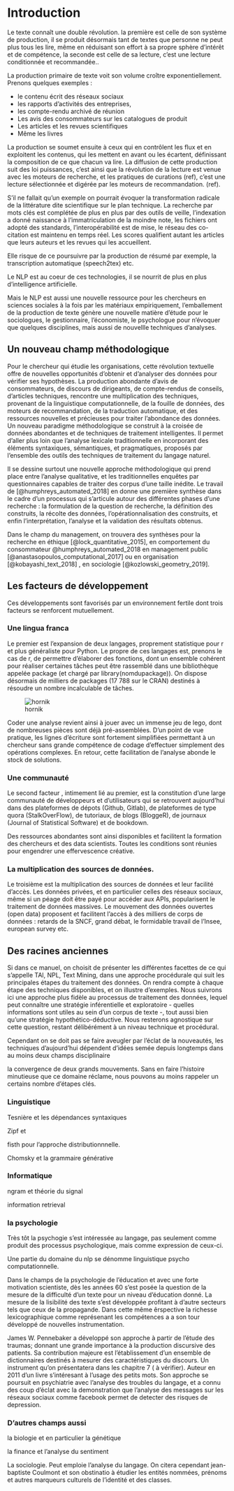 # Introduction {#intro}


Le texte connaît une double révolution. la première est celle de son système de production, il se produit désormais tant de textes que personne ne peut plus tous les lire, même en réduisant son effort à sa propre sphère d’intérêt et de compétence, la seconde est celle de sa lecture, c'est une lecture conditionnée et recommandée.. 

La production primaire de texte voit son volume croître exponentiellement. Prenons quelques exemples :

 * le contenu écrit des réseaux sociaux
 * les rapports d'activités des entreprises,
 * les compte-rendu archivé de réunion
 * Les avis des consommateurs sur les catalogues de produit
 * Les articles et les revues scientifiques
 * Même les livres


La production se soumet ensuite à ceux qui en contrôlent les flux et en exploitent les contenus, qui les mettent en avant ou les écartent, définissant la composition de ce que chacun va lire. La diffusion de cette production suit des loi puissances, c'est ainsi que la révolution de la lecture est venue avec les moteurs de recherche, et les pratiques de curations (ref), c’est une lecture sélectionnée et digérée par les moteurs de recommandation. (ref). 

S’il ne fallait qu’un exemple on pourrait évoquer la transformation radicale de la littérature dite scientifique sur le plan technique. La recherche par mots clés est complétée de plus en plus par des outils de veille, l’indexation a donné naissance à l’immatriculation de la moindre note, les fichiers ont adopté des standards, l’interopérabilité est de mise, le réseau des co-citation est maintenu en temps réel. Les scores qualifient autant les articles que leurs auteurs et les revues qui les accueillent. 

Elle risque de ce poursuivre par la production de résumé par exemple, la transcription automatique (speech2tex) etc.

Le NLP est au coeur de ces technologies, il se nourrit de plus en plus d'intelligence artificielle. 

Mais le NLP est aussi une nouvelle ressource pour les chercheurs en sciences sociales à la fois par les matériaux empiriquement, l'emballement de la production de texte génère une nouvelle matière d'étude pour le sociologues, le gestionnaire, l'économiste, le psychologue pour n'évoquer que quelques disciplines, mais aussi de nouvellle techniques d'analyses. 


## Un nouveau champ méthodologique

Pour le chercheur qui étudie les organisations, cette révolution textuelle offre de nouvelles opportunités d’obtenir et d’analyser des données pour vérifier ses hypothèses. La production abondante d’avis de consommateurs, de discours de dirigeants, de compte-rendus de conseils, d’articles techniques, rencontre une multiplication des techniques, provenant de la linguistique computationnelle, de la fouille de données, des moteurs de recommandation, de la traduction automatique, et des ressources nouvelles et précieuses pour traiter l’abondance des données. Un nouveau paradigme méthodologique se construit à la croisée de données abondantes et de techniques de traitement intelligentes. Il permet d’aller plus loin que l’analyse lexicale traditionnelle en incorporant des éléments syntaxiques, sémantiques, et pragmatiques, proposés par l’ensemble des outils des techniques de traitement du langage naturel.

Il se dessine surtout une nouvelle approche méthodologique qui prend place entre l’analyse qualitative, et les traditionnelles enquêtes par questionnaires capables de traiter des corpus d’une taille inédite. Le travail de [@humphreys_automated_2018] en donne une première synthèse dans le cadre d’un processus qui s’articule autour des différentes phases d’une recherche : la formulation de la question de recherche, la définition des construits, la récolte des données, l’opérationnalisation des construits, et enfin l'interprétation, l’analyse et la validation des résultats obtenus. 

Dans le champ du management, on trouvera des synthèses pour la recherche en éthique [@lock_quantitative_2015], en comportement du consommateur @humphreys_automated_2018  en management public [@anastasopoulos_computational_2017] ou en organisation [@kobayashi_text_2018] , en sociologie [@kozlowski_geometry_2019].

## Les facteurs de développement

Ces développements sont favorisés par un environnement fertile dont trois facteurs se renforcent mutuellement.

### Une lingua franca

Le premier est l’expansion de deux langages, proprement statistique pour r et plus généraliste pour Python. Le propre de ces langages est, prenons le cas de r, de permettre d’élaborer des fonctions, dont un ensemble cohérent pour réaliser certaines tâches peut être rassemblé dans une bibliothèque appelée package (et chargé par library(nomdupackage)). On dispose désormais de milliers de packages (17 788 sur le CRAN) destinés à résoudre un nombre incalculable de tâches. 

![hornik](number_CRAN_packages.png)

Coder une analyse revient ainsi à jouer avec un immense jeu de lego, dont de nombreuses pièces sont déjà pré-assemblées. D’un point de vue pratique, les lignes d’écriture sont fortement simplifiées permettant à un chercheur sans grande compétence de codage d’effectuer simplement des opérations complexes.  En retour, cette facilitation de l'analyse abonde le stock de solutions.

### Une communauté

Le second facteur , intimement lié au premier, est la constitution d’une large communauté de développeurs et d’utilisateurs qui se retrouvent aujourd’hui dans des plateformes de dépots (Github, Gitlab), de plateformes de type quora (StalkOverFlow), de tutoriaux, de blogs (BloggeR), de journaux (Journal of Statistical Software) et de bookdown.

Des ressources abondantes sont ainsi disponibles et facilitent la formation des chercheurs et des data scientists. Toutes les conditions sont réunies pour  engendrer une effervescence créative. 

### La multiplication des sources de données.

Le troisième est la multiplication des sources de données et leur facilité d’accès. Les données privées, et en particulier celles des réseaux sociaux,  même si un péage doit être payé pour accéder aux APIs, popularisent le traitement de données massives. Le mouvement des données ouvertes (open data) proposent et facilitent l’accès à des milliers de corps de données : retards de la SNCF, grand débat, le formidable travail de l’Insee, european survey etc.
 
 
## Des racines anciennes

Si dans ce manuel, on choisit de présenter les différentes facettes de ce qui s'appelle TAl, NPL, Text Mining,  dans une approche procédurale qui suit les principales étapes du traitement des données. On rendra compte à chaque étape des techniques disponibles, et on illustre d’exemples. Nous suivrons ici une approche plus fidèle au processus de traitement des données, lequel peut connaître une stratégie inférentielle et exploratoire - quelles informations sont utiles au sein d’un corpus de texte -, tout aussi bien qu’une stratégie hypothético-déductive. Nous resterons agnostique sur cette question, restant délibérément à un niveau technique et procédural.

Cependant on se doit pas se faire aveugler par l'éclat de la nouveautés, les techniques d'aujourd'hui dépendent d'idées semée depuis longtemps dans au moins deux champs disciplinaire


la convergence de deux grands mouvements. Sans en faire l'histoire minutieuse que ce domaine réclame, nous pouvons au moins rappeler un certains nombre d'étapes clés.

### Linguistique

Tesnière et les dépendances syntaxiques

Zipf et 

fisth pour l'approche distributionnnelle. 

Chomsky et la grammaire générative


### Informatique


ngram et théorie du signal



information retrieval

### la psychologie

Très tôt la psychogie s'est intéressée au langage, pas seulement comme produit des processus psychologique, mais comme expression de ceux-ci. 

Une partie du domaine du nlp se dénomme linguistique psycho computationnelle. 


Dans le champs de la psychologie de l'éducation et avec une forte motivation scientiste, dès les années 60 s'est posée la question de la mesure de la difficulté d'un texte pour un niveau d'éducation donné. La mesure de la lisibilité des texte s'est développée profitant à d'autre secteurs tels que ceux de la propagande. Dans cette même êrspective la richesse lexicographique comme représenant les compétences a a son tour développé de nouvelles instrumentation. 

James W. Pennebaker a développé son approche à partir de l'étude des traumas; donnant une grande importance à la production discursive des patients. Sa contribution majeure est l'établissement d'un ensemble de dictionnaires destinés à mesurer des caractéristiques du discours. Un instrument qu'on présentatera dans les chapitre 7 ( à vérifier). Auteur en 2011 d'un livre s'intéresant à l'usage des petits mots.  Son approche se poursuit en psychiatrie avec l'analyse des troubles du langage, et a connu des coup d'éclat avec la demonstration que l'analyse des messages sur les réseaux sociaux comme facebook permet de detecter des risques de depression.


### D'autres champs aussi

la biologie et en particulier la génétique

la finance et l'analyse du sentiment

La sociologie. Peut emploie l'analyse du langage. On citera cependant jean-baptiste Coulmont et son obstinatio à étudier les entités nommées, prénoms et autres marqueurs culturels de l'identité et des classes.




